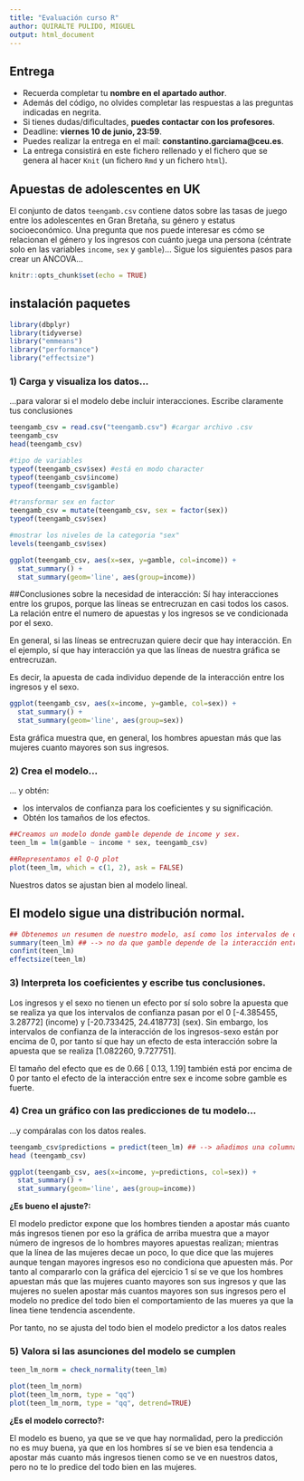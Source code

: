 ```yaml
---
title: "Evaluación curso R"
author: QUIRALTE PULIDO, MIGUEL
output: html_document
---
```


## Entrega

* Recuerda completar tu **nombre en el apartado author**.
* Además del código, no olvides completar las respuestas a las preguntas indicadas en negrita.
* Si tienes dudas/dificultades, **puedes contactar con los profesores**.
* Deadline: **viernes 10 de junio, 23:59**.
* Puedes realizar la entrega en el mail: **constantino.garciama@ceu.es**.
* La entrega consistirá en este fichero rellenado y el fichero que se genera al hacer `Knit` 
(un fichero `Rmd` y un fichero `html`).

## Apuestas de adolescentes en UK
El conjunto de datos `teengamb.csv` contiene datos sobre las
tasas de juego entre los adolescentes en Gran Bretaña, su género y estatus
socioeconómico. Una pregunta que nos puede interesar es cómo se relacionan el
género y los ingresos con cuánto juega una persona (céntrate solo en las
variables `income`, `sex` y `gamble`)... Sigue los siguientes pasos para crear un 
ANCOVA...

```r
knitr::opts_chunk$set(echo = TRUE)
```
## instalación paquetes
```r
library(dbplyr)
library(tidyverse)
library("emmeans")
library("performance")
library("effectsize")
```

### 1) Carga y visualiza los datos...
...para valorar si el modelo debe incluir interacciones. Escribe claramente tus conclusiones

```r
teengamb_csv = read.csv("teengamb.csv") #cargar archivo .csv
teengamb_csv
head(teengamb_csv)
```
```r
#tipo de variables
typeof(teengamb_csv$sex) #está en modo character
typeof(teengamb_csv$income)
typeof(teengamb_csv$gamble)

#transformar sex en factor
teengamb_csv = mutate(teengamb_csv, sex = factor(sex))
typeof(teengamb_csv$sex)

#mostrar los niveles de la categoria "sex"
levels(teengamb_csv$sex)
```
```r
ggplot(teengamb_csv, aes(x=sex, y=gamble, col=income)) + 
  stat_summary() + 
  stat_summary(geom='line', aes(group=income))
```
##Conclusiones sobre la necesidad de interacción: Sí hay interacciones entre los grupos, porque las líneas se entrecruzan en casi todos los casos. La relación entre el numero de apuestas y los ingresos se ve condicionada por el sexo.

En general, si las líneas se entrecruzan quiere decir que hay interacción. En el ejemplo, sí que hay interacción ya que las líneas de nuestra gráfica se entrecruzan.

Es decir, la apuesta de cada individuo depende de la interacción entre los ingresos y el sexo.

```r
ggplot(teengamb_csv, aes(x=income, y=gamble, col=sex)) + 
  stat_summary() + 
  stat_summary(geom='line', aes(group=sex))
```
Esta gráfica muestra que, en general, los hombres apuestan más que las mujeres cuanto mayores son sus ingresos.

### 2) Crea el modelo...
... y obtén:

* los intervalos de confianza para los coeficientes y su significación.
* Obtén los tamaños de los efectos. 

```r
##Creamos un modelo donde gamble depende de income y sex.
teen_lm = lm(gamble ~ income * sex, teengamb_csv)

##Representamos el Q-Q plot
plot(teen_lm, which = c(1, 2), ask = FALSE)
```
Nuestros datos se ajustan bien al modelo lineal.

## El modelo sigue una distribución normal.

```r
## Obtenemos un resumen de nuestro modelo, así como los intervalos de confianza y el tamaño del efecto.
summary(teen_lm) ## --> no da que gamble depende de la interacción entre sex e income, ya que la diferencia es significativa (0.0155)
confint(teen_lm) 
effectsize(teen_lm) 
```

### 3) Interpreta los coeficientes y escribe tus conclusiones.
       
Los ingresos y el sexo no tienen un efecto por sí solo sobre la apuesta que se realiza ya que los intervalos de confianza pasan por el 0 [-4.385455,  3.28772] (income) y [-20.733425, 24.418773] (sex). Sin embargo, los intervalos de confianza de la interacción de los ingresos-sexo están por encima de 0, por tanto sí que hay un efecto de esta interacción sobre la apuesta que se realiza [1.082260, 9.727751].

El tamaño del efecto que es de 0.66 [ 0.13,  1.19] también está por encima de 0 por tanto el efecto de la interacción entre sex e income sobre gamble es fuerte.

### 4) Crea un gráfico con las predicciones de tu modelo...
...y compáralas con los datos reales. 

```r
teengamb_csv$predictions = predict(teen_lm) ## --> añadimos una columna con las predicciones al csv.
head (teengamb_csv)
```

```r
ggplot(teengamb_csv, aes(x=income, y=predictions, col=sex)) + 
  stat_summary() + 
  stat_summary(geom='line', aes(group=income))
```

**¿Es bueno el ajuste?:**

El modelo predictor expone que los hombres tienden a apostar más cuanto más ingresos tienen por eso la gráfica de arriba muestra que a mayor número de ingresos de lo hombres mayores apuestas realizan; mientras que la línea de las mujeres decae un poco, lo que dice que las mujeres aunque tengan mayores ingresos eso no condiciona que apuesten más. Por tanto al compararlo con la gráfica del ejercicio 1 sí se ve que los hombres apuestan más que las mujeres cuanto mayores son sus ingresos y que las mujeres no suelen apostar más cuantos mayores son sus ingresos pero el modelo no predice del todo bien el comportamiento de las mueres ya que la linea tiene tendencia ascendente.

Por tanto, no se ajusta del todo bien el modelo predictor a los datos reales

### 5) Valora si las asunciones del modelo se cumplen

```r
teen_lm_norm = check_normality(teen_lm)

plot(teen_lm_norm)
plot(teen_lm_norm, type = "qq")
plot(teen_lm_norm, type = "qq", detrend=TRUE)

``````

**¿Es el modelo correcto?:**

El modelo es bueno, ya que se ve que hay normalidad, pero la predicción no es muy buena, ya que en los hombres sí se ve bien esa tendencia a apostar más cuanto más ingresos tienen como se ve en nuestros datos, pero no te lo predice del todo bien en las mujeres.
